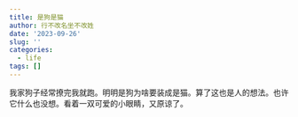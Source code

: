 ```yaml
---
title: 是狗是猫
author: 行不改名坐不改姓
date: '2023-09-26'
slug: ''
categories:
  - life
tags: []
---
```

我家狗子经常撩完我就跑。明明是狗为啥要装成是猫。算了这也是人的想法。也许它什么也没想。看着一双可爱的小眼睛，又原谅了。 